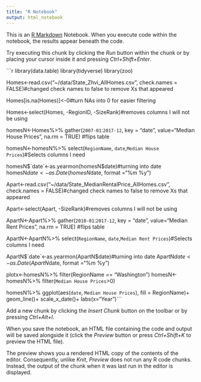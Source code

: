 ```yaml
---
title: "R Notebook"
output: html_notebook
---
```


This is an [R Markdown](http://rmarkdown.rstudio.com) Notebook. When you execute code within the notebook, the results appear beneath the code. 

Try executing this chunk by clicking the *Run* button within the chunk or by placing your cursor inside it and pressing *Ctrl+Shift+Enter*. 

```r
library(data.table)
library(tidyverse)
library(zoo)


Homes<-read.csv("~/data/State_Zhvi_AllHomes.csv", check.names = FALSE)#changed check names to false to remove Xs that appeared

Homes[is.na(Homes)]<-0#turn NAs into 0 for easier filtering

Homes<-select(Homes, -RegionID, -SizeRank)#removes columns I will not be using

homesN<-Homes%>%
  gather(`2007-01`:`2017-12`, key = "date", value="Median House Prices", na.rm = TRUE) #flips table

homesN<-homesN%>%
  select(`RegionName`, `date`,`Median House Prices`)#Selects columns I need

homesN$`date`<-as.yearmon(homesN$date)#turning into date
homesN$date<-as.Date(homesN$date, format ="%m %y")


Apart<-read.csv("~/data/State_MedianRentalPrice_AllHomes.csv", check.names = FALSE)#changed check names to false to remove Xs that appeared

Apart<-select(Apart, -SizeRank)#removes columns I will not be using

ApartN<-Apart%>%
  gather(`2010-01`:`2017-12`, key = "date", value="Median Rent Prices", na.rm = TRUE) #flips table

ApartN<-ApartN%>%
  select(`RegionName`, `date`,`Median Rent Prices`)#Selects columns I need

ApartN$`date`<-as.yearmon(ApartN$date)#turning into date
ApartN$date<-as.Date(ApartN$date, format ="%m %y")


plotx<-homesN%>%
  filter(RegionName == "Washington")
homesN<-homesN%>%
  filter(`Median House Prices`>0)

homesN%>%
  ggplot(aes(`date`, `Median House Prices`), fill = RegionName)+
  geom_line()+
  scale_x_date()+
  labs(x="Year")```

Add a new chunk by clicking the *Insert Chunk* button on the toolbar or by pressing *Ctrl+Alt+I*.

When you save the notebook, an HTML file containing the code and output will be saved alongside it (click the *Preview* button or press *Ctrl+Shift+K* to preview the HTML file).

The preview shows you a rendered HTML copy of the contents of the editor. Consequently, unlike *Knit*, *Preview* does not run any R code chunks. Instead, the output of the chunk when it was last run in the editor is displayed.
